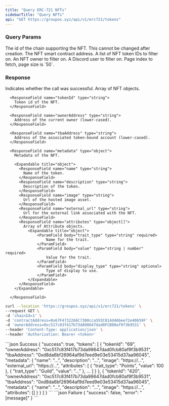 ```yaml
---
title: "Query ERC-721 NFTs"
sidebarTitle: "Query NFTs"
api: "GET https://groupos.xyz/api/v1/erc721/tokens"
---
```


### Query Params

<ParamField body="chainId" type="number" required>
  The id of the chain supporting the NFT. This cannot be changed after creation.
</ParamField>

<ParamField query="contractAddress" type="string" required>
  The NFT smart contract address.
</ParamField>

<ParamField query="tokenIds" type="string[]" optional>
  A list of NFT token IDs to filter on.
</ParamField>

<ParamField query="ownerAddress" type="string" optional>
  An NFT owner to filter on.
</ParamField>

<ParamField query="discordId" type="number" optional>
  A Discord user to filter on.
</ParamField>

<ParamField query="page" type="number" optional>
  Page index to fetch, page size is `50`.
</ParamField>

### Response

<ResponseField name="success" type="boolean">
  Indicates whether the call was successful.
</ResponseField>

<ResponseField name="tokens" type="object[]">
  Array of NFT objects.

  <Expandable title="object">

      <ResponseField name="tokenId" type="string">
        Token id of the NFT.
      </ResponseField>

      <ResponseField name="ownerAddress" type="string">
        Address of the current owner (lower-cased).
      </ResponseField>

      <ResponseField name="tbaAddress" type="string">
        Address of the associated token-bound account (lower-cased).
      </ResponseField>

      <ResponseField name="metadata" type="object">
        Metadata of the NFT.

        <Expandable title="object">
          <ResponseField name="name" type="string">
            Name of the token.
          </ResponseField>
          <ResponseField name="description" type="string">
            Description of the token.
          </ResponseField>
          <ResponseField name="image" type="string">
            Url of the hosted image asset.
          </ResponseField>
          <ResponseField name="external_url" type="string">
            Url for the external link associated with the NFT.
          </ResponseField>
          <ResponseField name="attributes" type="object[]">
            Array of Attribute objects.
              <Expandable title="object">
                  <ParamField body="trait_type" type="string" required>
                      Name for the trait.
                  </ParamField>
                  <ParamField body="value" type="string | number" required>
                      Value for the trait.
                  </ParamField>
                  <ParamField body="display_type" type="string" optional>
                      Type of display to use.
                  </ParamField>
              </Expandable>
          </ResponseField>
        </Expandable>

      </ResponseField>

  </Expandable>

</ResponseField>

<RequestExample>

```bash Example Request
curl --location 'https://groupos.xyz/api/v1/erc721/tokens' \
--request GET \
-d 'chainId=1' \
-d 'contractAddress=0x67F4732266C7300cca593C814d46bee72e40659F' \
-d 'ownerAddress=0xc517c83f417b73dA98647dad0FCB80af9f3b9531' \
--header 'Content-Type: application/json' \
--header 'Authorization: Bearer <token>'
```

</RequestExample>

<ResponseExample>
  ```json Success
  {
    "success": true,
    "tokens": [
      {
        "tokenId": "69",
        "ownerAddress": "0xc517c83f417b73da98647dad0fcb80af9f3b9531",
        "tbaAddress": "0xd8da6bf26964af9d7eed9e03e53415d37aa96045",
        "metadata": {
          "name": "...",
          "description": "...",
          "image": "https://...",
          "external_url": "https://...",
          "attributes": [
              {
                  "trait_type": "Points",
                  "value": 100
              },
              {
                  "trait_type": "Guild",
                  "value": "..."
              },
              ...
          ]
        }
      },
      {
        "tokenId": "420",
        "ownerAddress": "0xc517c83f417b73da98647dad0fcb80af9f3b9531",
        "tbaAddress": "0xd8da6bf26964af9d7eed9e03e53415d37aa96045",
        "metadata": {
          "name": "...",
          "description": "...",
          "image": "https://...",
          "attributes": []
        }
      }
    ]
  }
  ```
  ```json Failure
  {
    "success": false,
    "error": "[message]"
  }
  ```
</ResponseExample>
